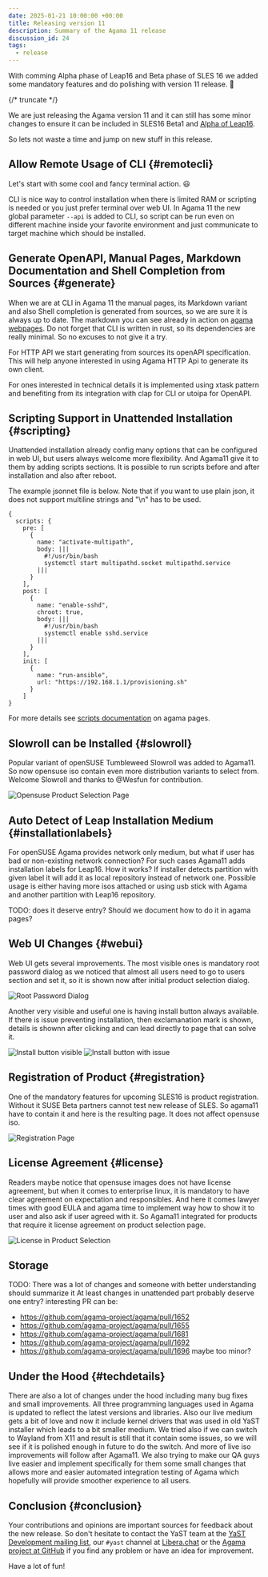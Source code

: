 ```yaml
---
date: 2025-01-21 10:00:00 +00:00
title: Releasing version 11
description: Summary of the Agama 11 release
discussion_id: 24
tags:
  - release
---
```


With comming Alpha phase of Leap16 and Beta phase of SLES 16 we added some mandatory features and do polishing with
version 11 release. :tada:

{/* truncate */}

We are just releasing the Agama version 11 and it can still has some minor changes to ensure it can
be included in SLES16 Beta1 and [Alpha of Leap16](https://en.opensuse.org/openSUSE:Roadmap).

So lets not waste a time and jump on new stuff in this release.

## Allow Remote Usage of CLI {#remotecli}

Let's start with some cool and fancy terminal action. :smiley:

CLI is nice way to control installation when there is limited RAM or scripting is needed or you just prefer terminal over web UI.
In Agama 11 the new global parameter `--api` is added to CLI, so script can be run even on different machine
inside your favorite environment and just communicate to target machine which should be installed.

## Generate OpenAPI, Manual Pages, Markdown Documentation and Shell Completion from Sources {#generate}

When we are at CLI in Agama 11 the manual pages, its Markdown variant and also Shell completion is
generated from sources, so we are sure it is always up to date. The markdown you can see already in action
on [agama webpages](https://agama-project.github.io/docs/user/cli). Do not forget that CLI is written
in rust, so its dependencies are really minimal. So no excuses to not give it a try.

For HTTP API we start generating from sources its openAPI specification. This will help anyone
interested in using Agama HTTP Api to generate its own client.

For ones interested in technical details it is implemented using xtask pattern and benefiting from
its integration with clap for CLI or utoipa for OpenAPI.

## Scripting Support in Unattended Installation {#scripting}

Unattended installation already config many options that can be configured in web UI, but users
always welcome more flexibility. And Agama11 give it to them by adding scripts sections.
It is possible to run scripts before and after installation and also after reboot.

The example jsonnet file is below. Note that if you want to use plain json, it does
not support multiline strings and "\n" has to be used.

```jsonnet
{
  scripts: {
    pre: [
      {
        name: "activate-multipath",
        body: |||
          #!/usr/bin/bash
          systemctl start multipathd.socket multipathd.service
        |||
      }
    ],
    post: [
      {
        name: "enable-sshd",
        chroot: true,
        body: |||
          #!/usr/bin/bash
          systemctl enable sshd.service
        |||
      }
    ],
    init: [
      {
        name: "run-ansible",
        url: "https://192.168.1.1/provisioning.sh"
      }
    ]
}
```

For more details see [scripts documentation](https://agama-project.github.io/docs/user/unattended/scripts) on agama pages.

## Slowroll can be Installed {#slowroll}

Popular variant of openSUSE Tumbleweed Slowroll was added to Agama11. So now opensuse iso contain even more distribution variants
to select from. Welcome Slowroll and thanks to @Wesfun for contribution.

![Opensuse Product Selection Page](../static/img/blog/2025-01-21/opensuse-agama11.png)

## Auto Detect of Leap Installation Medium {#installationlabels}

For openSUSE Agama provides network only medium, but what if user has bad or non-existing network connection?
For such cases Agama11 adds installation labels for Leap16. How it works? If installer detects partition with given
label it will add it as local repository instead of network one. Possible usage is either having more isos attached or
using usb stick with Agama and another partition with Leap16 repository.

TODO: does it deserve entry? Should we document how to do it in agama pages?

## Web UI Changes {#webui}

Web UI gets several improvements. The most visible ones is mandatory root password dialog as we noticed
that almost all users need to go to users section and set it, so it is shown now after initial product
selection dialog.

![Root Password Dialog](../static/img/blog/2025-01-21/rootpwd-agama11.png)

Another very visible and useful one is having install button always available. If there is issue preventing installation,
then exclamanation mark is shown, details is shownn after clicking  and can lead directly to page that can solve it.

![Install button visible](../static/img/blog/2025-01-21/installbutton-agama11.png)
![Install button with issue](../static/img/blog/2025-01-21/installbuttonissue-agama11.png)

## Registration of Product {#registration}

One of the mandatory features for upcoming SLES16 is product registration. Without it
SUSE Beta partners cannot test new release of SLES. So agama11 have to contain it and
here is the resulting page. It does not affect opensuse iso.

![Registration Page](../static/img/blog/2025-01-21/registration-agama11.png)

## License Agreement {#license}

Readers maybe notice that opensuse images does not have license agreement, but when it
comes to enterprise linux, it is mandatory to have clear agreement on expectation and responsibles.
And here it comes lawyer times with good EULA and agama time to implement way how to show it to user
and also ask if user agreed with it. So Agama11 integrated for products that require it license agreement on product selection page.

![License in Product Selection](../static/img/blog/2025-01-21/license-agama11.png)

## Storage

TODO: There was a lot of changes and someone with better understanding should summarize it
At least changes in unattended part probably deserve one entry?
interesting PR can be:

- https://github.com/agama-project/agama/pull/1652
- https://github.com/agama-project/agama/pull/1655
- https://github.com/agama-project/agama/pull/1681
- https://github.com/agama-project/agama/pull/1692
- https://github.com/agama-project/agama/pull/1696 maybe too minor?

## Under the Hood {#techdetails}

There are also a lot of changes under the hood including many bug fixes and small improvements.
All three programming languages used in Agama is updated to reflect the latest versions and libraries.
Also our live medium gets a bit of love and now it include kernel drivers that was used in old YaST
installer which leads to a bit smaller medium. We tried also if we can switch to Wayland from X11 and
result is still that it contain some issues, so we will see if it is polished enough in future to do the switch. And more of live iso improvements will follow after Agama11.
We also trying to make our QA guys live easier and implement specifically for them some small changes
that allows more and easier automated integration testing of Agama which hopefully will provide smoother experience to all users.

## Conclusion {#conclusion}

Your contributions and opinions are important sources for feedback about the new release. So don't
hesitate to contact the YaST team at the [YaST Development mailing
list](https://lists.opensuse.org/archives/list/yast-devel@lists.opensuse.org/), our `#yast` channel
at [Libera.chat](https://libera.chat/) or the [Agama project at
GitHub](https://github.com/agama-project/agama) if you find any problem or have an idea for
improvement.

Have a lot of fun!
